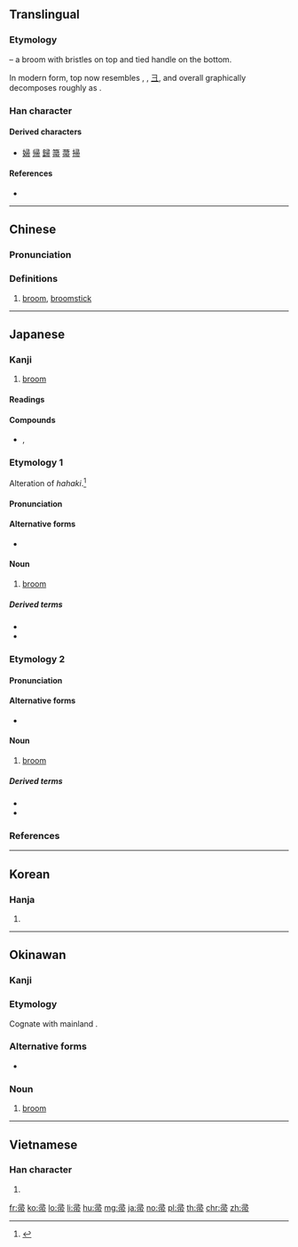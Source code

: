 {{also|菷}}
==Translingual==

===Etymology===
{{Han etyl}}
{{liushu|p}} – a broom with bristles on top and tied handle on the bottom.

In modern form, top now resembles {{m|mul|聿||hand|sc=Hani}}, {{m|mul|肀||brush|sc=Hani}}, [[彐]], and overall graphically decomposes roughly as {{Han compound|肀|冖|巾}}.

===Han character===
{{Han char|rn=50|rad=巾|as=05|sn=8|four=17227|canj=SMBLB|ids=⿳彐冖巾}}

====Derived characters====
* [[婦]] [[帰]] [[歸]] [[箒]] [[菷]] [[掃]]

====References====
* {{Han ref|kx=0330.060|dkj=08854|dj=0635.250|hdz=10735.100|uh=5E1A|ud=24090|bh=A9AA|bd=43434}}

----

==Chinese==
{{zh-forms}}

===Pronunciation===
{{zh-pron
|m=zhǒu
|c=zaau2,zau2
|mn=chhiú/chiú
|mc=y
|oc=y
|ma=
|cat=n
}}

===Definitions===
{{zh-hanzi}}

# [[broom]], [[broomstick]]

----

==Japanese==

===Kanji===
{{ja-kanji|grade=|rs=巾05}}

# [[broom]]

====Readings====
{{ja-readings|goon=[[す]] (su)|kanon=[[しゅう]] (shū)|kanyoon=[[そう]] (sō)|kun=[[ほうき]] (houki)}}

====Compounds====
{{der-top|Compounds}}
* {{ja-r|箕帚|きしゅう}}, {{ja-r|箕帚|きそう}}
{{der-bottom}}

{{wikipedia|lang=ja}}

===Etymology 1===
{{ja-kanjitab|ほうき|yomi=k}}
Alteration of ''hahaki''.<ref name="DJR">{{R:Daijirin}}</ref>

====Pronunciation====
{{ja-pron|yomi=k|ほうき|acc=0|acc_ref=DJR,NHK|acc2=1|acc2_ref=DJR,NHK}}

====Alternative forms====
* {{l|ja|箒}}

====Noun====
{{ja-noun|ほうき|hhira=はうき}}

# [[broom]]

=====Derived terms=====
{{der-top}}
* {{ja-r|玉帚|たまぼうき}}
* {{ja-r|帚持ち|ほうきもち}}
{{der-bottom}}

===Etymology 2===
{{ja-kanjitab|ははき|yomi=irr}}

====Pronunciation====
{{ja-pron|yomi=irr|ははき}}

====Alternative forms====
* {{l|ja|箒}}

====Noun====
{{ja-noun|ははき}}

# [[broom]]

=====Derived terms=====
{{der-top}}
* {{ja-r|玉帚|たまばはき}}
* {{ja-r|帚持ち|ははきもち}}
{{der-bottom}}

===References===
<references/>

----

==Korean==

===Hanja===
{{ko-hanja|hangeul=추|rv=chu|mr=ch'u}}

# {{defn|lang=ko|sort=巾05}}

----

==Okinawan==

===Kanji===
{{head|ryu|kanji|hiragana|ほーち|romaji|hōchi}}

===Etymology===
Cognate with mainland {{etyl|ja|-}} {{m|ja|帚|tr=hōki}}.

===Alternative forms===
* {{l|ryu|箒}}

===Noun===
{{head|ryu|noun|hiragana|ほーち|romaji|hōchi}}

# [[broom]]

----

==Vietnamese==

===Han character===
{{vi-hantu|[[chổi]], [[trửu]]|rs=巾05}}

# {{defn|lang=vi|sort=巾05}}

[[fr:帚]]
[[ko:帚]]
[[lo:帚]]
[[li:帚]]
[[hu:帚]]
[[mg:帚]]
[[ja:帚]]
[[no:帚]]
[[pl:帚]]
[[th:帚]]
[[chr:帚]]
[[zh:帚]]